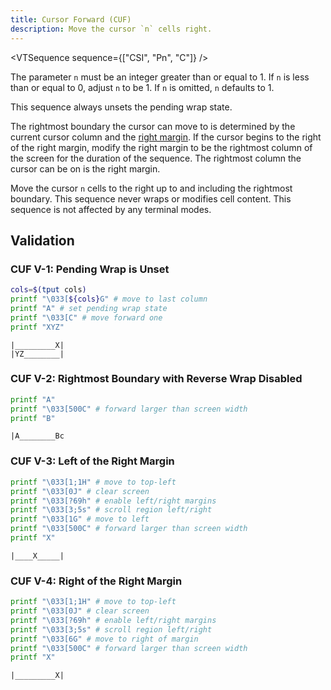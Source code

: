 ```yaml
---
title: Cursor Forward (CUF)
description: Move the cursor `n` cells right.
---
```


<VTSequence sequence={["CSI", "Pn", "C"]} />

The parameter `n` must be an integer greater than or equal to 1. If `n` is less than
or equal to 0, adjust `n` to be 1. If `n` is omitted, `n` defaults to 1.

This sequence always unsets the pending wrap state.

The rightmost boundary the cursor can move to is determined by the current
cursor column and the [right margin](#TODO). If the cursor begins to the right
of the right margin, modify the right margin to be the rightmost column
of the screen for the duration of the sequence. The rightmost column the cursor
can be on is the right margin.

Move the cursor `n` cells to the right up to and including the rightmost boundary.
This sequence never wraps or modifies cell content. This sequence is not affected
by any terminal modes.

## Validation

### CUF V-1: Pending Wrap is Unset

```bash
cols=$(tput cols)
printf "\033[${cols}G" # move to last column
printf "A" # set pending wrap state
printf "\033[C" # move forward one
printf "XYZ"
```

```
|_________X|
|YZ________|
```

### CUF V-2: Rightmost Boundary with Reverse Wrap Disabled

```bash
printf "A"
printf "\033[500C" # forward larger than screen width
printf "B"
```

```
|A________Bc
```

### CUF V-3: Left of the Right Margin

```bash
printf "\033[1;1H" # move to top-left
printf "\033[0J" # clear screen
printf "\033[?69h" # enable left/right margins
printf "\033[3;5s" # scroll region left/right
printf "\033[1G" # move to left
printf "\033[500C" # forward larger than screen width
printf "X"
```

```
|____X_____|
```

### CUF V-4: Right of the Right Margin

```bash
printf "\033[1;1H" # move to top-left
printf "\033[0J" # clear screen
printf "\033[?69h" # enable left/right margins
printf "\033[3;5s" # scroll region left/right
printf "\033[6G" # move to right of margin
printf "\033[500C" # forward larger than screen width
printf "X"
```

```
|_________X|
```
